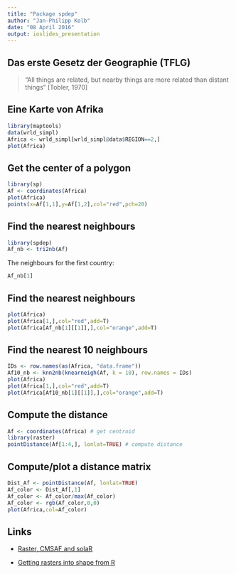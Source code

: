 ```yaml
---
title: "Package spdep"
author: "Jan-Philipp Kolb"
date: "08 April 2016"
output: ioslides_presentation
---
```


## Das erste Gesetz der Geographie (TFLG)


> "All things are related, but nearby things are more related than distant things"
[Tobler, 1970]


## Eine Karte von Afrika

```r
library(maptools)
data(wrld_simpl)
Africa <- wrld_simpl[wrld_simpl@data$REGION==2,]
plot(Africa)
```


## Get the center of a polygon

```r
library(sp)
Af <- coordinates(Africa)
plot(Africa)
points(x=Af[1,1],y=Af[1,2],col="red",pch=20)
```

## Find the nearest neighbours

```r
library(spdep)
Af_nb <- tri2nb(Af)
```

The neighbours for the first country:

```r
Af_nb[1]
```

## Find the nearest neighbours

```r
plot(Africa)
plot(Africa[1,],col="red",add=T)
plot(Africa[Af_nb[1][[1]],],col="orange",add=T)
```

## Find the nearest 10 neighbours

```r
IDs <- row.names(as(Africa, "data.frame"))
Af10_nb <- knn2nb(knearneigh(Af, k = 10), row.names = IDs)
plot(Africa)
plot(Africa[1,],col="red",add=T)
plot(Africa[Af10_nb[1][[1]],],col="orange",add=T)
```

## Compute the distance

```r
Af <- coordinates(Africa) # get centroid
library(raster)
pointDistance(Af[1:4,], lonlat=TRUE) # compute distance
```

## Compute/plot a distance matrix

```r
Dist_Af <- pointDistance(Af, lonlat=TRUE)
Af_color <- Dist_Af[,1]
Af_color <- Af_color/max(Af_color)
Af_color <- rgb(Af_color,0,0)
plot(Africa,col=Af_color)
```


## Links

- [Raster, CMSAF and solaR](https://procomun.wordpress.com/2011/06/17/raster-cmsaf-and-solar/)

- [Getting rasters into shape from R](https://johnbaumgartner.wordpress.com/2012/07/26/getting-rasters-into-shape-from-r/)